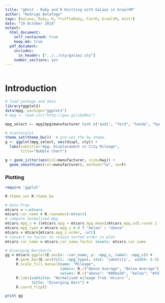 ```yaml
---
title: "gKnit - Ruby and R Knitting with Galaaz in GraalVM"
author: "Rodrigo Botafogo"
tags: [Galaaz, Ruby, R, TruffleRuby, FastR, GraalVM, knitr]
date: "19 October 2018"
output:
  html_document:
    self_contained: true
    keep_md: true
  pdf_document:
    includes:
      in_header: ["../../sty/galaaz.sty"]
    number_sections: yes
---
```


```r

```

# Introduction


```r
# load package and data
library(ggplot2)
data(mpg, package="ggplot2")
# mpg <- read.csv("http://goo.gl/uEeRGu")

mpg_select <- mpg[mpg$manufacturer %in% c("audi", "ford", "honda", "hyundai"), ]

# Scatterplot
theme_set(theme_bw())  # pre-set the bw theme.
g <- ggplot(mpg_select, aes(displ, cty)) + 
  labs(subtitle="mpg: Displacement vs City Mileage",
       title="Bubble chart")

g + geom_jitter(aes(col=manufacturer, size=hwy)) + 
  geom_smooth(aes(col=manufacturer), method="lm", se=F)
```

### Plotting

```ruby
require 'ggplot'

R.theme_set R.theme_bw

# Data Prep
mtcars = ~:mtcars
mtcars.car_name = R.rownames(:mtcars)
# compute normalized mpg 
mtcars.mpg_z = ((mtcars.mpg - mtcars.mpg.mean)/mtcars.mpg.sd).round 2
mtcars.mpg_type = mtcars.mpg_z < 0 ? "below" : "above"
mtcars = mtcars[mtcars.mpg_z.order, :all]
# convert to factor to retain sorted order in plot
mtcars.car_name = mtcars.car_name.factor levels: mtcars.car_name

# Diverging Barcharts
gg = mtcars.ggplot(E.aes(x: :car_name, y: :mpg_z, label: :mpg_z)) + 
     R.geom_bar(E.aes(fill: :mpg_type), stat: 'identity',  width: 0.5) +
     R.scale_fill_manual(name: "Mileage", 
                         labels: R.c("Above Average", "Below Average"), 
                         values: R.c("above": "#00ba38", "below": "#f8766d")) + 
     R.labs(subtitle: "Normalised mileage from 'mtcars'", 
            title: "Diverging Bars") + 
     R.coord_flip()

print gg
```

